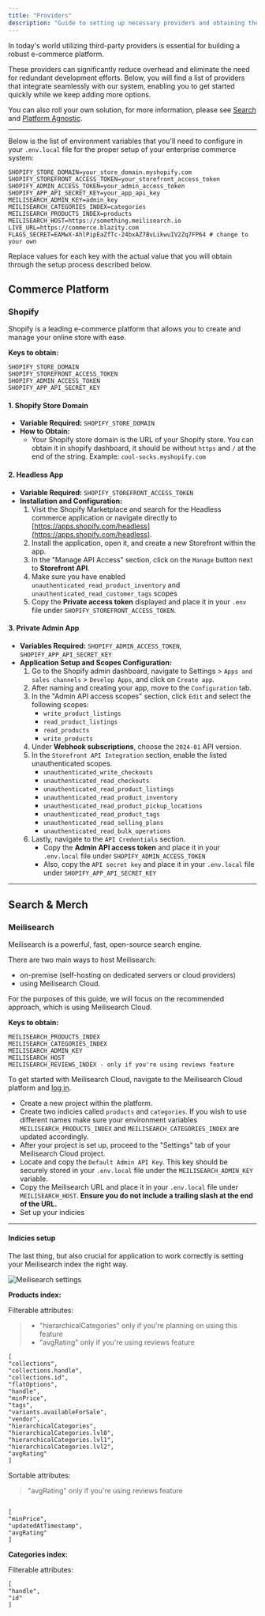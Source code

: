 ```yaml
---
title: "Providers"
description: "Guide to setting up necessary providers and obtaining their API keys."
---
```


In today's world utilizing third-party providers is essential for building a robust e-commerce platform.

These providers can significantly reduce overhead and eliminate the need for redundant development efforts. Below, you will find a list of providers that integrate seamlessly with our system, enabling you to get started quickly while we keep adding more options.

You can also roll your own solution, for more information, please see [Search](/features/filtering) and [Platform Agnostic](/features/platform-agnostic).

---

Below is the list of environment variables that you'll need to configure in your `.env.local` file for the proper setup of your enterprise commerce system:

```plaintext
SHOPIFY_STORE_DOMAIN=your_store_domain.myshopify.com
SHOPIFY_STOREFRONT_ACCESS_TOKEN=your_storefront_access_token
SHOPIFY_ADMIN_ACCESS_TOKEN=your_admin_access_token
SHOPIFY_APP_API_SECRET_KEY=your_app_api_key
MEILISEARCH_ADMIN_KEY=admin_key
MEILISEARCH_CATEGORIES_INDEX=categories
MEILISEARCH_PRODUCTS_INDEX=products
MEILISEARCH_HOST=https://something.meilisearch.io
LIVE_URL=https://commerce.blazity.com
FLAGS_SECRET=EAMwX-AhlPipEaZfTc-24bxAZ7BvLikwuIV2Zq7FP64 # change to your own
```

Replace values for each key with the actual value that you will obtain through the setup process described below.

## Commerce Platform

### Shopify

Shopify is a leading e-commerce platform that allows you to create and manage your online store with ease.

**Keys to obtain:**

```
SHOPIFY_STORE_DOMAIN
SHOPIFY_STOREFRONT_ACCESS_TOKEN
SHOPIFY_ADMIN_ACCESS_TOKEN
SHOPIFY_APP_API_SECRET_KEY
```


#### 1. Shopify Store Domain

- **Variable Required:** `SHOPIFY_STORE_DOMAIN`
- **How to Obtain:**
  - Your Shopify store domain is the URL of your Shopify store. You can obtain it in shopify dashboard, it should be without `https` and `/` at the end of the string. Example: `cool-socks.myshopify.com`

#### 2. Headless App

- **Variable Required:** `SHOPIFY_STOREFRONT_ACCESS_TOKEN`
- **Installation and Configuration:**
  1. Visit the Shopify Marketplace and search for the Headless commerce application or navigate directly to [https://apps.shopify.com/headless](https://apps.shopify.com/headless).
  2. Install the application, open it, and create a new Storefront within the app.
  3. In the "Manage API Access" section, click on the `Manage` button next to **Storefront API**.
  4. Make sure you have enabled `unauthenticated_read_product_inventory` and `unauthenticated_read_customer_tags` scopes
  5. Copy the **Private access token** displayed and place it in your `.env` file under `SHOPIFY_STOREFRONT_ACCESS_TOKEN`.

#### 3. Private Admin App

- **Variables Required:** `SHOPIFY_ADMIN_ACCESS_TOKEN`, `SHOPIFY_APP_API_SECRET_KEY`
- **Application Setup and Scopes Configuration:**
  1. Go to the Shopify admin dashboard, navigate to Settings > `Apps and sales channels` > `Develop Apps`, and click on `Create app`.
  2. After naming and creating your app, move to the `Configuration` tab.
  3. In the "Admin API access scopes" section, click `Edit` and select the following scopes:
     - `write_product_listings`
     - `read_product_listings`
     - `read_products`
     - `write_products`
  4. Under **Webhook subscriptions**, choose the `2024-01` API version.
  5. In the `Storefront API Integration` section, enable the listed unauthenticated scopes.
     - `unauthenticated_write_checkouts`
     - `unauthenticated_read_checkouts`
     - `unauthenticated_read_product_listings`
     - `unauthenticated_read_product_inventory`
     - `unauthenticated_read_product_pickup_locations`
     - `unauthenticated_read_product_tags`
     - `unauthenticated_read_selling_plans`
     - `unauthenticated_read_bulk_operations`
  6. Lastly, navigate to the `API Credentials` section.
     - Copy the **Admin API access token** and place it in your `.env.local` file under `SHOPIFY_ADMIN_ACCESS_TOKEN`
     - Also, copy the `API secret key` and place it in your `.env.local` file under `SHOPIFY_APP_API_SECRET_KEY`

---

## Search & Merch

### Meilisearch

Meilisearch is a powerful, fast, open-source search engine. 

There are two main ways to host Meilisearch: 

- on-premise (self-hosting on dedicated servers or cloud providers)
- using Meilisearch Cloud.

For the purposes of this guide, we will focus on the recommended approach, which is using Meilisearch Cloud.

**Keys to obtain:**

```
MEILISEARCH_PRODUCTS_INDEX
MEILISEARCH_CATEGORIES_INDEX
MEILISEARCH_ADMIN_KEY
MEILISEARCH_HOST
MEILISEARCH_REVIEWS_INDEX - only if you're using reviews feature
```

To get started with Meilisearch Cloud, navigate to the Meilisearch Cloud platform and [log in](https://cloud.meilisearch.com/).

- Create a new project within the platform.
- Create two indicies called `products` and `categories`. If you wish to use different names make sure your environment variables `MEILISEARCH_PRODUCTS_INDEX` and `MEILISEARCH_CATEGORIES_INDEX` are updated accordingly.
- After your project is set up, proceed to the "Settings" tab of your Meilisearch Cloud project.
- Locate and copy the `Default Admin API Key`. This key should be securely stored in your `.env.local` file under the `MEILISEARCH_ADMIN_KEY` variable.
- Copy the Meilisearch URL and place it in your `.env.local` file under `MEILISEARCH_HOST`. **Ensure you do not include a trailing slash at the end of the URL.**
- Set up your indicies

---

#### Indicies setup

The last thing, but also crucial for application to work correctly is setting your Meilisearch index the right way.

<Frame>
  <img className="block" src="/images/meilisearch-settings.png" alt="Meilisearch settings" />
</Frame>

**Products index:**

Filterable attributes:

> - "hierarchicalCategories" only if you're planning on using this feature
> - "avgRating" only if you're using reviews feature


 ```
[
"collections",
"collections.handle",
"collections.id",
"flatOptions",
"handle",
"minPrice",
"tags",
"variants.availableForSale",
"vendor",
"hierarchicalCategories",
"hierarchicalCategories.lvl0",
"hierarchicalCategories.lvl1",
"hierarchicalCategories.lvl2",
"avgRating"
]
```

Sortable attributes:

> "avgRating" only if you're using reviews feature

```

[
"minPrice",
"updatedAtTimestamp",
"avgRating"
]

```

**Categories index:**

Filterable attributes:


 ```
[
"handle",
"id"
]
```

